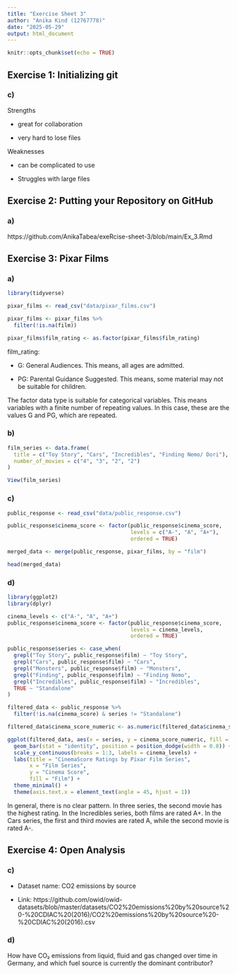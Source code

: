 ```yaml
---
title: "Exercise Sheet 3"
author: "Anika Kind (12767778)"
date: "2025-05-29"
output: html_document
---
```


```r
knitr::opts_chunk$set(echo = TRUE)
```

## Exercise 1: Initializing git

### c)

Strengths 

- great for collaboration

- very hard to lose files

Weaknesses

- can be complicated to use

- Struggles with large files

## Exercise 2: Putting your Repository on GitHub

### a)

https://github.com/AnikaTabea/exeRcise-sheet-3/blob/main/Ex_3.Rmd

## Exercise 3: Pixar Films

### a)

```r
library(tidyverse)
```

```r
pixar_films <- read_csv("data/pixar_films.csv")

pixar_films <- pixar_films %>% 
  filter(!is.na(film))

pixar_films$film_rating <- as.factor(pixar_films$film_rating)

```

film_rating: 

- G: General Audiences. This means, all ages are admitted.

- PG: Parental Guidance Suggested. This means, some material may not be suitable for children.

The factor data type is suitable for categorical variables. This means variables with a finite number of repeating values. In this case, these are the values G and PG, which are repeated.

### b)

```r
film_series <- data.frame(
  title = c("Toy Story", "Cars", "Incredibles", "Finding Nemo/ Dori"),
  number_of_movies = c("4", "3", "2", "2")
)

View(film_series)
```

### c)

```r
public_response <- read_csv("data/public_response.csv")

public_response$cinema_score <- factor(public_response$cinema_score,
                                       levels = c("A-", "A", "A+"),
                                       ordered = TRUE)

merged_data <- merge(public_response, pixar_films, by = "film")

head(merged_data)

```

### d)

```r
library(ggplot2)
library(dplyr)

cinema_levels <- c("A-", "A", "A+")
public_response$cinema_score <- factor(public_response$cinema_score, 
                                       levels = cinema_levels, 
                                       ordered = TRUE)

public_response$series <- case_when(
  grepl("Toy Story", public_response$film) ~ "Toy Story",
  grepl("Cars", public_response$film) ~ "Cars",
  grepl("Monsters", public_response$film) ~ "Monsters",
  grepl("Finding", public_response$film) ~ "Finding Nemo",
  grepl("Incredibles", public_response$film) ~ "Incredibles",
  TRUE ~ "Standalone"
)

filtered_data <- public_response %>%
  filter(!is.na(cinema_score) & series != "Standalone")

filtered_data$cinema_score_numeric <- as.numeric(filtered_data$cinema_score)

ggplot(filtered_data, aes(x = series, y = cinema_score_numeric, fill = film)) +
  geom_bar(stat = "identity", position = position_dodge(width = 0.8)) +
  scale_y_continuous(breaks = 1:3, labels = cinema_levels) +
  labs(title = "CinemaScore Ratings by Pixar Film Series",
       x = "Film Series",
       y = "Cinema Score",
       fill = "Film") +
  theme_minimal() +
  theme(axis.text.x = element_text(angle = 45, hjust = 1))
```

In general, there is no clear pattern. In three series, the second movie has the highest rating. In the Incredibles series, both films are rated A+. In the Cars series, the first and third movies are rated A, while the second movie is rated A-.

## Exercise 4: Open Analysis 

### c)

- Dataset name: CO2 emissions by source

- Link: https://github.com/owid/owid-datasets/blob/master/datasets/CO2%20emissions%20by%20source%20-%20CDIAC%20(2016)/CO2%20emissions%20by%20source%20-%20CDIAC%20(2016).csv

### d)

How have CO₂ emissions from liquid, fluid and gas changed over time in Germany, and which fuel source is currently the dominant contributor?


